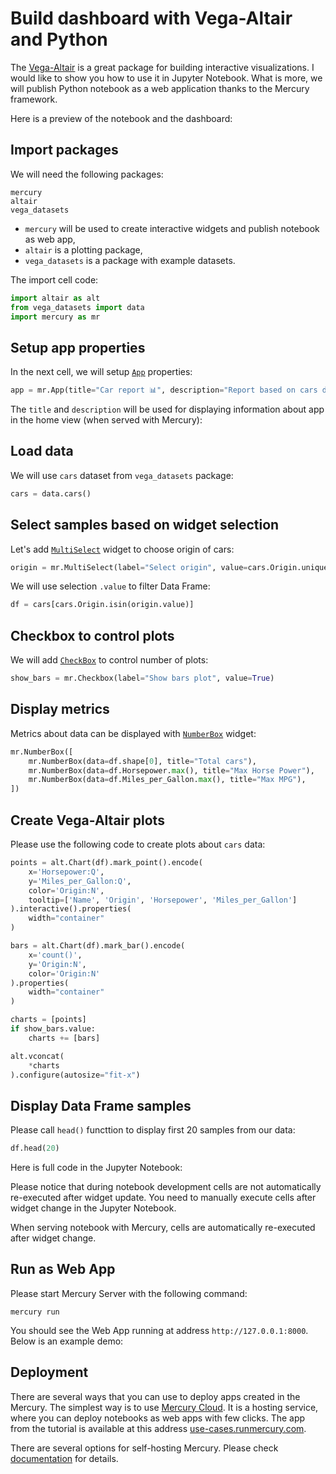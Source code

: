 


# Build dashboard with Vega-Altair and Python

The [Vega-Altair](https://altair-viz.github.io/) is a great package for building interactive visualizations. I would like to show you how to use it in Jupyter Notebook.
What is more, we will publish Python notebook as a web application thanks to the Mercury framework.

Here is a preview of the notebook and the dashboard:
<Screenshot src={demoGif} alt="Dashboard created in Mercury from Python notebook" />

## Import packages

We will need the following packages:

```
mercury
altair
vega_datasets
```

- `mercury` will be used to create interactive widgets and publish notebook as web app,
- `altair` is a plotting package,
- `vega_datasets` is a package with example datasets.

The import cell code:

```python
import altair as alt
from vega_datasets import data
import mercury as mr
```

## Setup app properties

In the next cell, we will setup [`App`](/docs/input-widgets/app/) properties:

```python
app = mr.App(title="Car report 📊", description="Report based on cars dataset")
```

The `title` and `description` will be used for displaying information about app in the home view (when served with Mercury):
<Screenshot src={homeViewPng} alt="Home View with many notebooks served with Mercury" />

## Load data

We will use `cars` dataset from `vega_datasets` package:

```python
cars = data.cars()
```

## Select samples based on widget selection

Let's add [`MultiSelect`](/docs/input-widgets/multiselect/) widget to choose origin of cars:

```python
origin = mr.MultiSelect(label="Select origin", value=cars.Origin.unique(), choices=cars.Origin.unique())
```

We will use selection `.value` to filter Data Frame:

```python
df = cars[cars.Origin.isin(origin.value)]
```

## Checkbox to control plots

We will add [`CheckBox`](/docs/input-widgets/checkbox/) to control number of plots:

```python
show_bars = mr.Checkbox(label="Show bars plot", value=True)
```

## Display metrics

Metrics about data can be displayed with [`NumberBox`](/docs/output-widgets/numberbox/) widget:

```python 
mr.NumberBox([
    mr.NumberBox(data=df.shape[0], title="Total cars"),
    mr.NumberBox(data=df.Horsepower.max(), title="Max Horse Power"),
    mr.NumberBox(data=df.Miles_per_Gallon.max(), title="Max MPG"),
])
```

## Create Vega-Altair plots

Please use the following code to create plots about `cars` data:

```python
points = alt.Chart(df).mark_point().encode(
    x='Horsepower:Q',
    y='Miles_per_Gallon:Q',
    color='Origin:N',
    tooltip=['Name', 'Origin', 'Horsepower', 'Miles_per_Gallon']
).interactive().properties(
    width="container"
)

bars = alt.Chart(df).mark_bar().encode(
    x='count()',
    y='Origin:N',
    color='Origin:N'
).properties(
    width="container"
)

charts = [points]
if show_bars.value:
    charts += [bars]

alt.vconcat(
    *charts
).configure(autosize="fit-x")
```

## Display Data Frame samples 

Please call `head()` functtion to display first 20 samples from our data:
```python
df.head(20)
```

Here is full code in the Jupyter Notebook:
<Screenshot src={notebookGif} alt="Dashboard with Vega-Altair in Jupyter Notebook" />

<Callout type="info">
Please notice that during notebook development cells are not automatically re-executed after widget update. 
You need to manually execute cells after widget change in the Jupyter Notebook.

When serving notebook with Mercury, cells are automatically re-executed after widget change.
</Callout>

## Run as Web App

Please start Mercury Server with the following command:

```
mercury run
```

You should see the Web App running at address `http://127.0.0.1:8000`. Below is an example demo:
<Screenshot src={appGif} alt="Web App in Mercury from Python notebook" />

## Deployment

There are several ways that you can use to deploy apps created in the Mercury. The simplest way is to use [Mercury Cloud](https://cloud.runmercury.com). 
It is a hosting service, where you can deploy notebooks as web apps with few clicks. The app from the tutorial is available at this address [use-cases.runmercury.com](https://use-cases.runmercury.com/).

There are several options for self-hosting Mercury. Please check [documentation](/docs/) for details.
